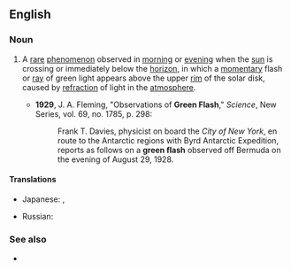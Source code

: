 ==English==
{{wikipedia}}

===Noun===
{{en-noun|es}}

# {{lb|en|meteorology|astronomy}} A [[rare]] [[phenomenon]] observed in [[morning]] or [[evening]] when the [[sun]] is crossing or immediately below the [[horizon]], in which a [[momentary]] flash or [[ray]] of green light appears above the upper [[rim]] of the solar disk, caused by [[refraction]] of light in the [[atmosphere]].
#* '''1929''', J. A. Fleming, "Observations of '''Green Flash'''," ''Science'', New Series, vol. 69, no. 1785, p. 298:
#*: Frank T. Davies, physicist on board the ''City of New York'', en route to the Antarctic regions with Byrd Antarctic Expedition, reports as follows on a '''green flash''' observed off Bermuda on the evening of August 29, 1928.

====Translations====
{{trans-top|rare phenomenon}}
* Japanese: {{t|ja|緑閃光|tr=りょくせんこう, ryokusenkō|sc=Jpan}}, {{t|ja|緑光|tr=りょっこう, ryokkō|sc=Jpan}}
{{trans-mid}}
* Russian: {{t|ru|зелёный луч|m}}
{{trans-bottom}}

===See also===
* {{l|en|blue flash}}
